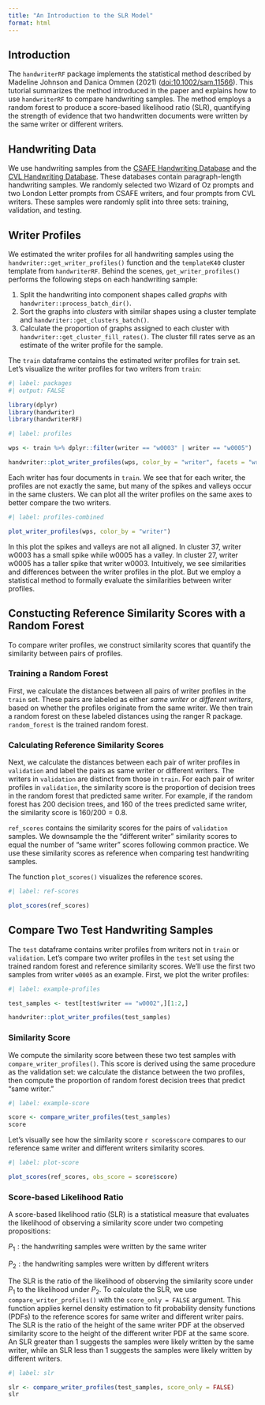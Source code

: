 ```yaml
---
title: "An Introduction to the SLR Model"
format: html
---
```


## Introduction

The `handwriterRF` package implements the statistical method described by Madeline Johnson and Danica Ommen (2021) (<doi:10.1002/sam.11566>). This tutorial summarizes the method introduced in the paper and explains how to use `handwriterRF` to compare handwriting samples. The method employs a random forest to produce a score-based likelihood ratio (SLR), quantifying the strength of evidence that two handwritten documents were written by the same writer or different writers.

## Handwriting Data

We use handwriting samples from the [CSAFE Handwriting Database](https://data.csafe.iastate.edu/HandwritingDatabase/) and the [CVL Handwriting Database](https://cvl.tuwien.ac.at/research/cvl-databases/an-off-line-database-for-writer-retrieval-writer-identification-and-word-spotting/). These databases contain paragraph-length handwriting samples. We randomly selected two Wizard of Oz prompts and two London Letter prompts from CSAFE writers, and four prompts from CVL writers. These samples were randomly split into three sets: training, validation, and testing.

## Writer Profiles

We estimated the writer profiles for all handwriting samples using the `handwriter::get_writer_profiles()` function and the `templateK40` cluster template from `handwriterRF`. Behind the scenes, `get_writer_profiles()` performs the following steps on each handwriting sample:

1.  Split the handwriting into component shapes called *graphs* with `handwriter::process_batch_dir()`.
2.  Sort the graphs into *clusters* with similar shapes using a cluster template and `handwriter::get_clusters_batch()`.
3.  Calculate the proportion of graphs assigned to each cluster with `handwriter::get_cluster_fill_rates()`. The cluster fill rates serve as an estimate of the writer profile for the sample.

The `train` dataframe contains the estimated writer profiles for train set. Let's visualize the writer profiles for two writers from `train`:

```r
#| label: packages
#| output: FALSE

library(dplyr)
library(handwriter)
library(handwriterRF)
```

```r
#| label: profiles

wps <- train %>% dplyr::filter(writer == "w0003" | writer == "w0005")

handwriter::plot_writer_profiles(wps, color_by = "writer", facets = "writer")
```

Each writer has four documents in `train`. We see that for each writer, the profiles are not exactly the same, but many of the spikes and valleys occur in the same clusters. We can plot all the writer profiles on the same axes to better compare the two writers.

```r
#| label: profiles-combined

plot_writer_profiles(wps, color_by = "writer")
```

In this plot the spikes and valleys are not all aligned. In cluster 37, writer w0003 has a small spike while w0005 has a valley. In cluster 27, writer w0005 has a taller spike that writer w0003. Intuitively, we see similarities and differences between the writer profiles in the plot. But we employ a statistical method to formally evaluate the similarities between writer profiles.

## Constucting Reference Similarity Scores with a Random Forest

To compare writer profiles, we construct similarity scores that quantify the similarity between pairs of profiles.

### Training a Random Forest

First, we calculate the distances between all pairs of writer profiles in the `train` set. These pairs are labeled as either *same writer* or *different writers*, based on whether the profiles originate from the same writer. We then train a random forest on these labeled distances using the ranger R package. `random_forest` is the trained random forest.

### Calculating Reference Similarity Scores

Next, we calculate the distances between each pair of writer profiles in `validation` and label the pairs as same writer or different writers. The writers in `validation` are distinct from those in `train`. For each pair of writer profiles in `validation`, the similarity score is the proportion of decision trees in the random forest that predicted same writer. For example, if the random forest has 200 decision trees, and 160 of the trees predicted same writer, the similarity score is $160/200=0.8$.

`ref_scores` contains the similarity scores for the pairs of `validation` samples. We downsample the the "different writer" similarity scores to equal the number of "same writer" scores following common practice. We use these similarity scores as reference when comparing test handwriting samples.

The function `plot_scores()` visualizes the reference scores.

```r
#| label: ref-scores

plot_scores(ref_scores)
```

## Compare Two Test Handwriting Samples

The `test` dataframe contains writer profiles from writers not in `train` or `validation`. Let’s compare two writer profiles in the `test` set using the trained random forest and reference similarity scores. We’ll use the first two samples from writer `w0005` as an example. First, we plot the writer profiles:

```r
#| label: example-profiles

test_samples <- test[test$writer == "w0002",][1:2,]

handwriter::plot_writer_profiles(test_samples)
```

### Similarity Score

We compute the similarity score between these two test samples with `compare_writer_profiles()`. This score is derived using the same procedure as the validation set: we calculate the distance between the two profiles, then compute the proportion of random forest decision trees that predict "same writer."

```r
#| label: example-score

score <- compare_writer_profiles(test_samples)
score
```

Let's visually see how the similarity score `r score$score` compares to our reference same writer and different writers similarity scores.

```r
#| label: plot-score

plot_scores(ref_scores, obs_score = score$score)
```

### Score-based Likelihood Ratio

A score-based likelihood ratio (SLR) is a statistical measure that evaluates the likelihood of observing a similarity score under two competing propositions:

$P_1: \text{the handwriting samples were written by the same writer}$

$P_2: \text{the handwriting samples were written by different writers}$

The SLR is the ratio of the likelihood of observing the similarity score under $P_1$ to the likelihood under $P_2$. To calculate the SLR, we use `compare_writer_profiles()` with the `score_only = FALSE` argument. This function applies kernel density estimation to fit probability density functions (PDFs) to the reference scores for same writer and different writer pairs. The SLR is the ratio of the height of the same writer PDF at the observed similarity score to the height of the different writer PDF at the same score. An SLR greater than 1 suggests the samples were likely written by the same writer, while an SLR less than 1 suggests the samples were likely written by different writers.

```r
#| label: slr

slr <- compare_writer_profiles(test_samples, score_only = FALSE)
slr
```
